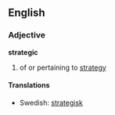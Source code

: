 ==English==

===Adjective===
'''strategic'''
# of or pertaining to [[strategy]]
====Translations====
*Swedish: [[strategisk]]